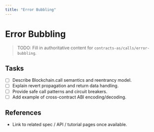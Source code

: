 ```yaml
---
title: "Error Bubbling"
---
```


# Error Bubbling

> TODO: Fill in authoritative content for `contracts-as/calls/error-bubbling`.

## Tasks
- [ ] Describe Blockchain.call semantics and reentrancy model.
- [ ] Explain revert propagation and return data handling.
- [ ] Provide safe call patterns and circuit breakers.
- [ ] Add example of cross-contract ABI encoding/decoding.

## References
- Link to related spec / API / tutorial pages once available.
